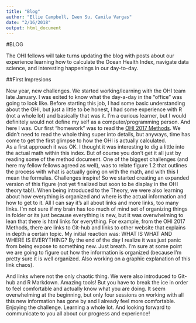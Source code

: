 ```yaml
---
title: "Blog"
author: "Ellie Campbell, Iwen Su, Camila Vargas"
date: "2/16/2018"
output: html_document
---
```

#BLOG

The OHI fellows will take turns updating the blog with posts about our experience learning how to calculate the Ocean Health Index, navigate data science, and interesting happenings in our day-to-day.



##First Impresions

New year, new challenges. We started working/learning with the OHI team late January. I was exited to know what the day-a-day in the "office" was going to look like. 
Before starting this job, I had some basic understanding about the OHI, but just a little to be honest, I had some experience with R (not a whole lot) and basically that was it. I'm a curious learner, but I would definitely would not define my self as a computer/programming person. 
And here I was. 
Our first "homework" was to read the [OHI 2017 Methods](https://rawgit.com/OHI-Science/ohi-global/draft/global_supplement/Supplement.html). We didn't need to read the whole thing super into details, but anyways, time has come to get the first glimpse to how the OHI is actually calculated.  
As a first approach it was OK. I thought it was interesting to dig a little into the actual math within this index. But of course you don't get it all just by reading some of the method document. 
One of the biggest challenges (and here my fellow fellows agreed as well), was to relate figure 1.2 that outlines the process with what is actually going on with the math, and with this I mean the formulas. Challenges inspire! So we started creating an expanded version of this figure (not yet finalized but soon to be display in the OHI theory tab!).
When being introduced to the Theory, we were also learning about how everything is organized and where is the actual information and how to get to it. All I can say it's all about links and more links, too many links. 
I'm not sure if my brain has too much of mind set of organizing things in folder or its just because everything is new, but it was overwhelming to lean that there is html links for everything. For example, from the OHI 2017 Methods, there are links to Git-hub and links to other website that explains in depth a certain topic. 
My initial reaction was: WHAT IS WHAT AND WHERE IS EVERYTHING?
By the end of the day I realize it was just panic from being expose to something new. Just breath. I'm sure at some point we are going to figure out how the information is organized (because I'm pretty sure it is well organized. Also working on a graphic explanation of this link chaos).

And links where not the only chaotic thing. We were also introduced to Git-hub and R Markdown. Amazing tools! But you have to break the ice in order to feel comfortable and actually know what you are doing. It seem overwhelming at the beginning, but only four sessions on working with all this new information has gone by and I already feel more comfortable. 
Enjoying the challenge. Learning a whole lot. And looking forward to communicate to you all about our progress and experience!








                           